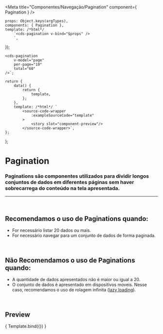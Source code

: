 
<Meta
	title="Componentes/Navegação/Pagination"
	component={ Pagination }
/>

	props: Object.keys(argTypes),
	components: { Pagination },
	template: /*html*/
		`<cds-pagination v-bind="$props" />
		`,
});

	<cds-pagination
		v-model="page"
		per-page="10"
		total="60"
	/>`;

	return {
		data() {
			return {
				template,
			};
		},
		template: /*html*/ `
			<source-code-wrapper
				:exampleSourceCode="template"
			>
				<story slot="component-preview"/>
			</source-code-wrapper>`,
	};
};

# Pagination

### Paginations são componentes utilizados para dividir longos conjuntos de dados em diferentes páginas sem haver sobrecarrega do conteúdo na tela apresentada.
---
<br />

## Recomendamos o uso de Paginations quando:
- For necessário listar 20 dados ou mais.
- For necessário navegar para um conjunto de dados de forma paginada.

<br />

## Não Recomendamos o uso de Paginations quando:
- A quantidade de dados apresentados não é maior ou igual a 20.
- O conjunto de dados é apresentado em dispositivos moveis. Nesse caso, recomendamos o uso de rolagem infinita ([lazy loading](https://developer.mozilla.org/en-US/docs/Web/Performance/Lazy_loading)).


<br />

## Preview

<Canvas>
	<Story
		name="Pagination"
		decorators={[docsDecorator]}
		args={{
			value: 1,
			perPage: 10,
			total: 60,
		}}
	>
		{ Template.bind({}) }
	</Story>
</Canvas>

<ArgsTable story="Pagination" />